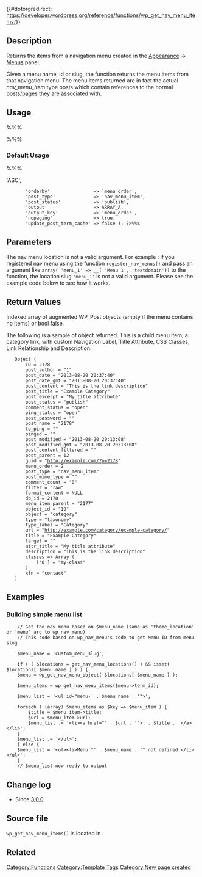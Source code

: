 {{#dotorgredirect: https://developer.wordpress.org/reference/functions/wp_get_nav_menu_items/}}

{{Languages|
{{en|Function Reference/wp get nav menu items}}
{{ja|Function Reference/wp get nav menu items}}
}}
== Description ==

Returns the items from a navigation menu created in the [[Administration Panels#Appearance|Appearance]] → [[Appearance Menus SubPanel|Menus]] panel.

Given a menu name, id or slug, the function returns the menu items from that navigation menu. The menu items returned are in fact the actual <i>nav_menu_item</i> type posts which contain references to the normal posts/pages they are associated with.

== Usage ==

%%% <?php $items = wp_get_nav_menu_items( $menu, $args ); ?> %%%

===Default Usage===

%%%<?php $args = array(
        'order'                  => 'ASC',
        'orderby'                => 'menu_order',
        'post_type'              => 'nav_menu_item',
        'post_status'            => 'publish',
        'output'                 => ARRAY_A,
        'output_key'             => 'menu_order',
        'nopaging'               => true,
        'update_post_term_cache' => false ); ?>%%%

== Parameters ==
{{Parameter|$menu|string|Menu 'id','name' or 'slug' }} 
The nav menu location is not a valid argument. For example : if you registered nav menu using the function <tt>register_nav_menus()</tt> and pass an argument like <tt>array( 'menu_1' => __( 'Menu 1', 'textdomain'))</tt> to the function, the location slug <tt>'menu_1'</tt> is not a valid argument. Please see the example code below to see how it works.
{{Parameter|$args|array|Optional arguments|optional}}

== Return Values ==

Indexed array of augmented WP_Post objects (empty if the menu contains no items) or bool false.

The following is a sample of object returned. This is a child menu item, a category link, with custom Navigation Label, Title Attribute, CSS Classes, Link Relationship and Description:

    Object (
        ID = 2178
        post_author = "1"
        post_date = "2013-08-20 20:37:40"
        post_date_gmt = "2013-08-20 20:37:40"
        post_content = "This is the link description"
        post_title = "Example Category"
        post_excerpt = "My title attribute"
        post_status = "publish"
        comment_status = "open"
        ping_status = "open"
        post_password = ""
        post_name = "2178"
        to_ping = ""
        pinged = ""
        post_modified = "2013-08-20 20:13:08"
        post_modified_gmt = "2013-08-20 20:13:08"
        post_content_filtered = ""
        post_parent = 12
        guid = "http://example.com/?p=2178"
        menu_order = 2
        post_type = "nav_menu_item"
        post_mime_type = ""
        comment_count = "0"
        filter = "raw"
        format_content = NULL
        db_id = 2178
        menu_item_parent = "2177"
        object_id = "19"
        object = "category"
        type = "taxonomy"
        type_label = "Category"
        url = "http://example.com/category/example-category/"
        title = "Example Category"
        target = ""
        attr_title = "My title attribute"
        description = "This is the link description"
        classes => Array (
            ['0'] = "my-class"
        )
        xfn = "contact"
    )

== Examples ==
=== Building simple menu list ===

<pre>
    // Get the nav menu based on $menu_name (same as 'theme_location' or 'menu' arg to wp_nav_menu)
    // This code based on wp_nav_menu's code to get Menu ID from menu slug

    $menu_name = 'custom_menu_slug';

    if ( ( $locations = get_nav_menu_locations() ) && isset( $locations[ $menu_name ] ) ) {
	$menu = wp_get_nav_menu_object( $locations[ $menu_name ] );

	$menu_items = wp_get_nav_menu_items($menu->term_id);

	$menu_list = '<ul id="menu-' . $menu_name . '">';

	foreach ( (array) $menu_items as $key => $menu_item ) {
	    $title = $menu_item->title;
	    $url = $menu_item->url;
	    $menu_list .= '<li><a href="' . $url . '">' . $title . '</a></li>';
	}
	$menu_list .= '</ul>';
    } else {
	$menu_list = '<ul><li>Menu "' . $menu_name . '" not defined.</li></ul>';
    }
    // $menu_list now ready to output
</pre>

== Change log ==

* Since [[Version 3.0|3.0.0]]

== Source file ==

<tt>wp_get_nav_menu_items()</tt> is located in {{Trac|wp-includes/nav-menu.php}}.

== Related ==
{{Navigation Menu Tags}}


{{Tag Footer}}

[[Category:Functions]]
[[Category:Template Tags]]
[[Category:New page created]]